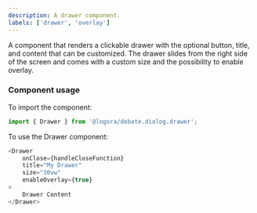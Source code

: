 ```yaml
---
description: A drawer component.
labels: ['drawer', 'overlay']
---
```



A component that renders a clickable drawer with the optional button, title, and content that can be customized. 
The drawer slides from the right side of the screen and comes with a custom size and the possibility to enable overlay.

### Component usage

To import the component:
```js
import { Drawer } from '@logora/debate.dialog.drawer';
```

To use the Drawer component:

```js
<Drawer 
    onClose={handleCloseFunction}
    title="My Drawer"
    size="30vw"
    enableOverlay={true}
>
    Drawer Content
</Drawer>
```